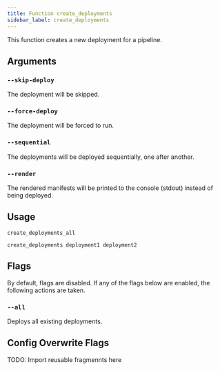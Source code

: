 ```yaml
---
title: Function create_deployments
sidebar_label: create_deployments
---
```


This function creates a new deployment for a pipeline.

## Arguments

### `--skip-deploy`

The deployment will be skipped.

### `--force-deploy`

The deployment will be forced to run.

### `--sequential`

The deployments will be deployed sequentially, one after another.

### `--render`

The rendered manifests will be printed to the console (stdout) instead of being deployed.

## Usage

```
create_deployments_all
```

```
create_deployments deployment1 deployment2
```

## Flags

By default, flags are disabled. If any of the flags below are enabled, the following actions are taken.

### `--all`

Deploys all existing deployments.

## Config Overwrite Flags

TODO: Import reusable fragmennts here
